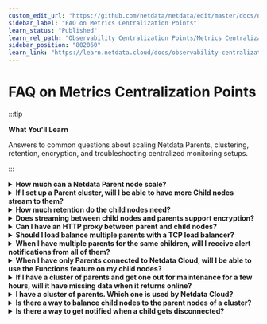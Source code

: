 ```yaml
---
custom_edit_url: "https://github.com/netdata/netdata/edit/master/docs/observability-centralization-points/metrics-centralization-points/faq.md"
sidebar_label: "FAQ on Metrics Centralization Points"
learn_status: "Published"
learn_rel_path: "Observability Centralization Points/Metrics Centralization Points"
sidebar_position: "802060"
learn_link: "https://learn.netdata.cloud/docs/observability-centralization-points/metrics-centralization-points/faq-on-metrics-centralization-points"
---
```


# FAQ on Metrics Centralization Points

:::tip

**What You'll Learn**

Answers to common questions about scaling Netdata Parents, clustering, retention, encryption, and troubleshooting centralized monitoring setups.

:::

<details>
<summary><strong>How much can a Netdata Parent node scale?</strong></summary><br/>

Netdata Parents generally scale well. According [to our tests](https://blog.netdata.cloud/netdata-vs-prometheus-performance-analysis/), Netdata Parents scale better than Prometheus for the same workload: -35% CPU utilization, -49% Memory Consumption, -12% Network Bandwidth, -98% Disk I/O, -75% Disk footprint.

For more information, Check [Sizing Netdata Parents](/docs/observability-centralization-points/metrics-centralization-points/sizing-netdata-parents.md).

<br/>
</details>

<details>
<summary><strong>If I set up a Parent cluster, will I be able to have more Child nodes stream to them?</strong></summary><br/>

No. When you set up an active-active cluster, even if child nodes connect randomly to one or the other, all the parent nodes receive all the metrics of all the child nodes. So, all of them do all the work.

<br/>
</details>

<details>
<summary><strong>How much retention do the child nodes need?</strong></summary><br/>

Child nodes need to have only the retention required to connect to another Parent if one fails or stops for maintenance.

- If you have a cluster of parents, 5 to 10 minutes in `alloc` mode is usually enough.
- If you have only one parent, it would be better to run the child nodes with `dbengine` so that they will have enough retention to backfill the parent node if it stops for maintenance.

<br/>
</details>

<details>
<summary><strong>Does streaming between child nodes and parents support encryption?</strong></summary><br/>

Yes. You can configure your parent nodes to enable TLS at their web server and configure the child nodes to connect with TLS to it. The streaming connection is also compressed, on top of TLS.

<br/>
</details>

<details>
<summary><strong>Can I have an HTTP proxy between parent and child nodes?</strong></summary><br/>

No. The streaming protocol works on the same port as the internal web server of Netdata Agents, but the protocol is not HTTP-friendly and cannot be understood by HTTP proxy servers.

<br/>
</details>

<details>
<summary><strong>Should I load balance multiple parents with a TCP load balancer?</strong></summary><br/>

Although this can be done and for streaming between child and parent nodes it could work, we recommend not doing it. It can lead to several kinds of problems.

It is better to configure all the parent nodes directly in the child nodes `stream.conf`. The child nodes will do everything in their power to find a parent node to connect, and they will never give up.

<br/>
</details>

<details>
<summary><strong>When I have multiple parents for the same children, will I receive alert notifications from all of them?</strong></summary><br/>

If all parents are configured to run health checks and trigger alerts, yes.

We recommend using Netdata Cloud to avoid receiving duplicate alert notifications. Netdata Cloud deduplicates alert notifications so that you will receive them only once.

<br/>
</details>

<details>
<summary><strong>When I have only Parents connected to Netdata Cloud, will I be able to use the Functions feature on my child nodes?</strong></summary><br/>

Yes. Function requests will be received by the Parents and forwarded to the Child via their streaming connection. Function requests are propagated between parents, so this will work even if multiple levels of Netdata Parents are involved.

<br/>
</details>

<details>
<summary><strong>If I have a cluster of parents and get one out for maintenance for a few hours, will it have missing data when it returns online?</strong></summary><br/>

Check [Restoring a Netdata Parent after maintenance](/docs/observability-centralization-points/metrics-centralization-points/clustering-and-high-availability-of-netdata-parents).

<br/>
</details>

<details>
<summary><strong>I have a cluster of parents. Which one is used by Netdata Cloud?</strong></summary><br/>

When there are multiple data sources for the same node, Netdata Cloud follows this strategy:

1. Netdata Cloud prefers Netdata Agents having `live` data.
2. For time-series queries, when multiple Netdata Agents have the retention required to answer the query, Netdata Cloud prefers the one that is further away from production systems.
3. For Functions, Netdata Cloud prefers Netdata Agents that are closer to the production systems.

<br/>
</details>

<details>
<summary><strong>Is there a way to balance child nodes to the parent nodes of a cluster?</strong></summary><br/>

Yes. When configuring the Parents at the Children `stream.conf`, configure them in different order. Children get connected to the first Parent they find available, so if the order given to them is different, they will spread the connections to the Parents available.

<br/>
</details>

<details>
<summary><strong>Is there a way to get notified when a child gets disconnected?</strong></summary><br/>

It depends on the ephemerality setting of each Netdata Child.

1. **Permanent nodes**: These are nodes that should be available permanently and if they disconnect, an alert should be triggered to notify you. By default, all nodes are considered permanent (not ephemeral).

2. **Ephemeral nodes**: These are nodes that are ephemeral by nature, and they may shut down at any point in time without any impact on the services you run.

To set the ephemeral flag on a node, edit its netdata.conf and in the `[global]` section set `is ephemeral node = yes`. This setting is propagated to parent nodes and Netdata Cloud.

A parent node tracks connections and disconnections. When a node is marked as ephemeral and stops connecting for more than 24 hours, the parent will delete it from its memory and local administration, and tell Cloud that it is no longer live nor stale. Data for the node can no longer be accessed, but if the node connects again later, the node will be "revived", and previous data becomes available again.

A node can be forced into this "forgotten" state with the Netdata CLI tool on the parent the node is connected to (if still connected) or one of the parent Agents it was previously connected to. The state will be propagated _upwards_ and _sideways_ in case of an HA setup.

```
netdatacli remove-stale-node <node_id | machine_guid | hostname | ALL_NODES>
```

When using Netdata Cloud (via a parent or directly), and a permanent node gets disconnected, Netdata Cloud sends node disconnection notifications.

<br/>
</details>
